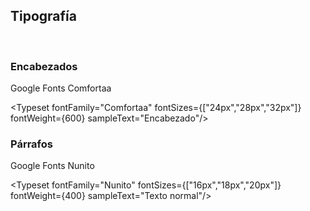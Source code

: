 
<Meta
  title="Estilo/Tipografía"
/>

## Tipografía

<br/>

### Encabezados
Google Fonts Comfortaa

<Typeset fontFamily="Comfortaa" fontSizes={["24px","28px","32px"]} fontWeight={600} sampleText="Encabezado"/>

### Párrafos
Google Fonts Nunito

<Typeset fontFamily="Nunito" fontSizes={["16px","18px","20px"]} fontWeight={400} sampleText="Texto normal"/>
